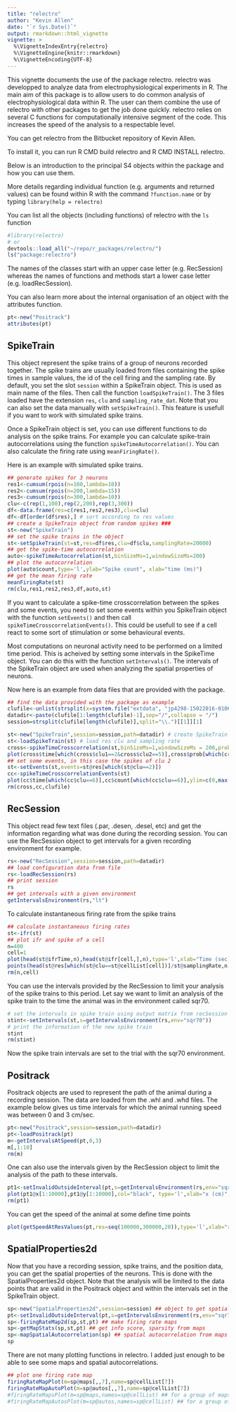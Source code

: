 ```yaml
---
title: "relectro"
author: "Kevin Allen"
date: "`r Sys.Date()`"
output: rmarkdown::html_vignette
vignette: >
  %\VignetteIndexEntry{relectro}
  %\VignetteEngine{knitr::rmarkdown}
  %\VignetteEncoding{UTF-8}
---
```

This vignette documents the use of the package relectro. relectro was developped to analyze data from electrophysiological experiments in R. The main aim of this package is to allow users to do common analysis of electrophysiological data within R. The user can them combine the use of relectro with other packages to get the job done quickly. relectro relies on several C functions for computationally intensive segment of the code. This increases the speed of the analysis to a respectable level. 

You can get relectro from the Bitbucket repository of Kevin Allen.

To install it, you can run R CMD build relectro and R CMD INSTALL relectro.

Below is an introduction to the principal S4 objects within the package and how you can use them. 

More details regarding individual function (e.g. arguments and returned values) can be found within R with the command `?function.name` or by typing `library(help = relectro)`

You can list all the objects (including functions) of relectro with the `ls` function
```r
#library(relectro)
# or
devtools::load_all("~/repo/r_packages/relectro/")
ls("package:relectro")
```

The names of the classes start with an upper case letter (e.g. RecSession) whereas the names of functions and methods start a lower case letter (e.g. loadRecSession).

You can also learn more about the internal organisation of an object with the attributes function.
```r
pt<-new("Positrack")
attributes(pt)
```

## SpikeTrain

This object represent the spike trains of a group of neurons recorded together. The spike trains are usually loaded from files containing the spike times in sample values, the id of the cell firing and the sampling rate. By default, you set the slot `session` within a SpikeTrain object. This is used as main name of the files.  Then call the function `loadSpikeTrain()`. The 3 files loaded have the extension `res`, `clu` and `sampling_rate_dat`. Note that you can also set the data manually with `setSpikeTrain()`. This feature is usefull if you want to work with simulated spike trains. 

Once a SpikeTrain object is set, you can use different functions to do analysis on the spike trains. For example you can calculate spike-train autocorrelations using the function `spikeTimeAutocorrelation()`. You can also calculate the firing rate using `meanFiringRate()`.

Here is an example with simulated spike trains.


```r
## generate spikes for 3 neurons  
res1<-cumsum(rpois(n=100,lambda=10))
res2<-cumsum(rpois(n=200,lambda=15))
res3<-cumsum(rpois(n=300,lambda=10))
clu<-c(rep(1,100),rep(2,200),rep(3,300))
df<-data.frame(res=c(res1,res2,res3),clu=clu)
df<-df[order(df$res),] # sort according to res values
## create a SpikeTrain object from random spikes ###
st<-new("SpikeTrain")
## set the spike trains in the object
st<-setSpikeTrain(st=st,res=df$res,clu=df$clu,samplingRate=20000)
## get the spike-time autocorrelation
auto<-spikeTimeAutocorrelation(st,binSizeMs=1,windowSizeMs=200)
## plot the autocorrelation
plot(auto$count,type='l',ylab="Spike count", xlab="time (ms)")
## get the mean firing rate
meanFiringRate(st)
rm(clu,res1,res2,res3,df,auto,st)
```


If you want to calculate a spike-time crosscorrelation between the spikes and some events, you need to set some events within you SpikeTrain object with the function `setEvents()` and then call `spikeTimeCrosscorrelationEvents()`. This could be usefull to see if a cell react to some sort of stimulation or some behavioural events.

Most computations on neuronal activity need to be performed on a limited time period. This is acheived by setting some intervals in the SpikeTime object. You can do this with the function `setIntervals()`. The intervals of the SpikeTrain object are used when analyzing the spatial properties of neurons.

Now here is an example from data files that are provided with the package.

```r
## find the data provided with the package as example
clufile<-unlist(strsplit(x=system.file("extdata", "jp4298-15022016-0106.clu", package = "relectro"), split="/"))
datadir<-paste(clufile[1:length(clufile)-1],sep="/",collapse = "/")
session=strsplit(clufile[length(clufile)],split="\\.")[[1]][1]

st<-new("SpikeTrain",session=session,path=datadir) # create SpikeTrain object
st<-loadSpikeTrain(st) # load res clu and sampling rate
cross<-spikeTimeCrosscorrelation(st,binSizeMs=1,windowSizeMs = 200,probability = T) ## calculate spike-time crosscorrelation
plot(cross$time[which(cross$clu1==2&cross$clu2==5)],cross$prob[which(cross$clu1==2&cross$clu2==5)],ylim=c(0,max(cross$prob[which(cross$clu1==2&cross$clu2==5)])),type='l',ylab="Spike probability",xlab="Time (ms)",main="cc cells 2 and 5") ## plot one crosscorrelation
## set some events, in this case the spikes of clu 2
st<-setEvents(st,events=st@res[which(st@clu==2)])
cc<-spikeTimeCrosscorrelationEvents(st)
plot(cc$time[which(cc$clu==6)],cc$count[which(cc$clu==6)],ylim=c(0,max(cc$count[which(cc$clu==6)])),ylab="Spike count",xlab="Time (ms)",type='l',main="cc spike cells 2 and 6")
rm(cross,cc,clufile)
```

## RecSession

This object read few text files (.par, .desen, .desel, etc) and get the information regarding what was done during the recording session. You can use the RecSession object to get intervals for a given recording environment for example.

```r
rs<-new("RecSession",session=session,path=datadir)
## load configuration data from file
rs<-loadRecSession(rs)
## print session
rs
## get intervals with a given environment
getIntervalsEnvironment(rs,"lt")
```


To calculate instantaneous firing rate from the spike trains
```r
## calculate instantaneous firing rates
st<-ifr(st)
## plot ifr and spike of a cell
n=400
cell=1
plot(head(st@ifrTime,n),head(st@ifr[cell,],n),type='l',xlab="Time (sec)",ylab="Rate (Hz)")
points(head(st@res[which(st@clu==st@cellList[cell])]/st@samplingRate,n),rep(0,n),col='red')
rm(n,cell)
```


You can use the intervals provided by the RecSession to limit your analysis of the spike trains to this period. Let say we want to limit an analysis of the spike train to the time the animal was in the environment called sqr70.
```r
# set the intervals in spike train using output matrix from recSession
stint<-setIntervals(st,s=getIntervalsEnvironment(rs,env="sqr70"))
# print the information of the new spike train
stint
rm(stint)
```
Now the spike train intervals are set to the trial with the sqr70 environment.

## Positrack

Positrack objects are used to represent the path of the animal during a recording session. The data are loaded from the .whl and .whd files. The example below gives us time intervals for which the animal running speed was between 0 and 3 cm/sec. 

```r
pt<-new("Positrack",session=session,path=datadir)
pt<-loadPositrack(pt)
m<-getIntervalsAtSpeed(pt,0,3)
m[,1:10]
rm(m)
```

One can also use the intervals given by the RecSession object to limit the analysis of the path to these intervals.
```r
pt1<-setInvalidOutsideInterval(pt,s=getIntervalsEnvironment(rs,env="sqr70"))
plot(pt1@x[1:10000],pt1@y[1:10000],col="black", type='l',xlab="x (cm)",ylab="y (cm)")
rm(pt1)
```

You can get the speed of the animal at some define time points
```r
plot(getSpeedAtResValues(pt,res=seq(100000,300000,20)),type='l',xlab="res index",ylab="Running speed (cm/sec)")
```

## SpatialProperties2d

Now that you have a recording session, spike trains, and the position data, you can get the spatial properties of the neurons. This is done with the SpatialProperties2d object. Note that the analysis will be limited to the data points that are valid in the Positrack object and within the intervals set in the SpikeTrain object.


```r

sp<-new("SpatialProperties2d",session=session) ## object to get spatial properties
pt<-setInvalidOutsideInterval(pt,s=getIntervalsEnvironment(rs,env="sqr70")) ## select position data for one environment
sp<-firingRateMap2d(sp,st,pt) ## make firing rate maps
sp<-getMapStats(sp,st,pt) ## get info score, sparsity from maps
sp<-mapSpatialAutocorrelation(sp) ## spatial autocorrelation from maps
sp
```

There are not many plotting functions in relectro. I added just enough to be able to see some maps and spatial autocorrelations.
```r
## plot one firing rate map
firingRateMapPlot(m=sp@maps[,,7],name=sp@cellList[7])
firingRateMapAutoPlot(m=sp@autos[,,7],name=sp@cellList[7])
#firingRateMapsPlot(m=sp@maps,names=sp@cellList) ## for a group of maps
#firingRateMapAutosPlot(m=sp@autos,names=sp@cellList) ## for a group of spatial autocorrelations

```

